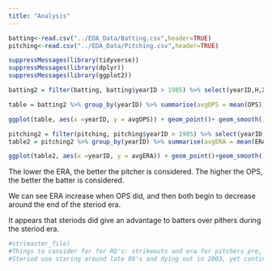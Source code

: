```yaml
---
title: "Analysis"
---
```



```r


batting<-read.csv("../EDA_Data/Batting.csv",header=TRUE)
pitching<-read.csv("../EDA_Data/Pitching.csv",header=TRUE)

suppressMessages(library(tidyverse))
suppressMessages(library(dplyr))
suppressMessages(library(ggplot2))
```

```r
batting2 = filter(batting, batting$yearID > 1985) %>% select(yearID,H,X2B,X3B,HR,AB,BB,HBP,SF,) %>% na.omit() %>% mutate(TB = H+X2B+(2*X3B)+(3*HR)) %>% mutate(SLG = TB/AB) %>% na.omit() %>% mutate(OBP = (H + BB + HBP)/(AB + BB + SF + HBP)) %>% mutate(OPS = SLG + OBP)

table = batting2 %>% group_by(yearID) %>% summarise(avgOPS = mean(OPS))
```

```r
ggplot(table, aes(x =yearID, y = avgOPS)) + geom_point()+ geom_smooth()
```

```r
pitching2 = filter(pitching, pitching$yearID > 1985) %>% select(yearID,ERA) %>% na.omit
table2 = pitching2 %>% group_by(yearID) %>% summarise(avgERA = mean(ERA))
```

```r
ggplot(table2, aes(x =yearID, y = avgERA)) + geom_point()+geom_smooth()
```

The lower the ERA, the better the pitcher is considered. 
The higher the OPS, the better the batter is considered.

We can see ERA increase when OPS did, and then both begin to decrease around the end of the steriod era.

It appears that steriods did give an advantage to batters over pithers during the steriod era.

```r
#str(master_file)
#Things to consider for for RQ's: strikeouts and era for pitchers pre, during and post(steriod use).....also obp and batting average for hitters pre, during and post.
#Steriod use staring around late 80's and dying out in 2003, yet continuing to see suspensions to this day for steriods.
```


